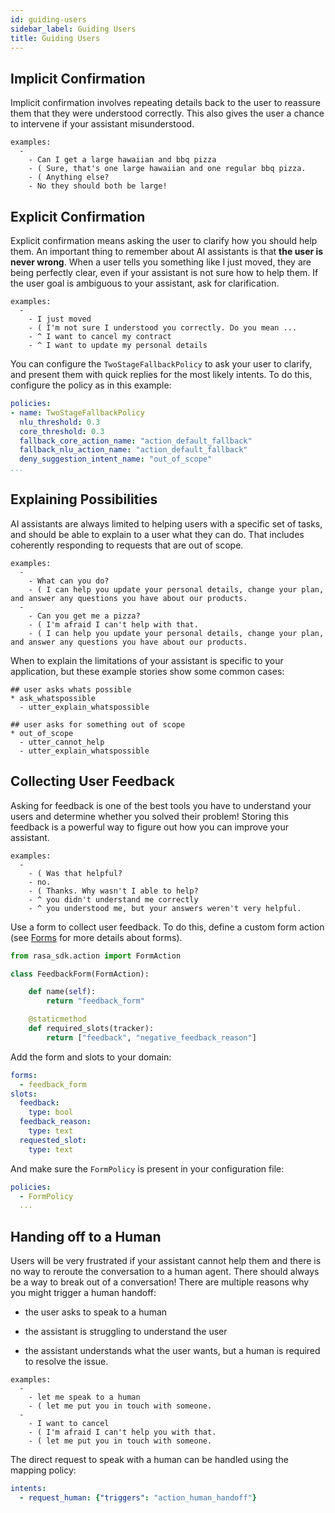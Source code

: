 ```yaml
---
id: guiding-users
sidebar_label: Guiding Users
title: Guiding Users
---
```


<a aria-hidden="true" tabindex="-1" class="anchor enhancedAnchor" id="implicit-confirmation"></a>

## Implicit Confirmation

Implicit confirmation involves repeating details back to the user to reassure
them that they were understood correctly.
This also gives the user a chance to intervene if your assistant misunderstood.

```
examples:
  -
    - Can I get a large hawaiian and bbq pizza
    - ( Sure, that's one large hawaiian and one regular bbq pizza.
    - ( Anything else?
    - No they should both be large!
```
<a aria-hidden="true" tabindex="-1" class="anchor enhancedAnchor" id="explicit-confirmation"></a>

## Explicit Confirmation

Explicit confirmation means asking the user to clarify how you should help them.
An important thing to remember about AI assistants is that **the user is never wrong**.
When a user tells you something like I just moved, they are being perfectly clear,
even if your assistant is not sure how to help them.
If the user goal is ambiguous to your assistant, ask for clarification.

```
examples:
  -
    - I just moved
    - ( I'm not sure I understood you correctly. Do you mean ...
    - ^ I want to cancel my contract
    - ^ I want to update my personal details
```
You can configure the `TwoStageFallbackPolicy` to ask your user to clarify,
and present them with quick replies for the most likely intents.
To do this, configure the policy as in this example:

```yaml
policies:
- name: TwoStageFallbackPolicy
  nlu_threshold: 0.3
  core_threshold: 0.3
  fallback_core_action_name: "action_default_fallback"
  fallback_nlu_action_name: "action_default_fallback"
  deny_suggestion_intent_name: "out_of_scope"
...
```

<a aria-hidden="true" tabindex="-1" class="anchor enhancedAnchor" id="explaining-possibilities"></a>

## Explaining Possibilities

AI assistants are always limited to helping users with a specific set of
tasks, and should be able to explain to a user what they can do.
That includes coherently responding to requests that are out of scope.

```
examples:
  -
    - What can you do?
    - ( I can help you update your personal details, change your plan, and answer any questions you have about our products.
  -
    - Can you get me a pizza?
    - ( I'm afraid I can't help with that.
    - ( I can help you update your personal details, change your plan, and answer any questions you have about our products.
```
When to explain the limitations of your assistant is specific to your application,
but these example stories show some common cases:

```story
## user asks whats possible
* ask_whatspossible
  - utter_explain_whatspossible

## user asks for something out of scope
* out_of_scope
  - utter_cannot_help
  - utter_explain_whatspossible
```

## Collecting User Feedback

Asking for feedback is one of the best tools you have to understand
your users and determine whether you solved their problem!
Storing this feedback is a powerful way to figure out how you can improve your assistant.

```
examples:
  -
    - ( Was that helpful?
    - no.
    - ( Thanks. Why wasn't I able to help?
    - ^ you didn't understand me correctly
    - ^ you understood me, but your answers weren't very helpful.
```
Use a form to collect user feedback. To do this, define a custom form action
(see [Forms](/docs/core/forms) for more details about forms).

```python
from rasa_sdk.action import FormAction

class FeedbackForm(FormAction):

    def name(self):
        return "feedback_form"

    @staticmethod
    def required_slots(tracker):
        return ["feedback", "negative_feedback_reason"]
```

Add the form and slots to your domain:

```yaml
forms:
  - feedback_form
slots:
  feedback:
    type: bool
  feedback_reason:
    type: text
  requested_slot:
    type: text
```

And make sure the `FormPolicy` is present in your configuration file:

```yaml
policies:
  - FormPolicy
  ...
```

## Handing off to a Human

Users will be very frustrated if your assistant cannot help them and there is no way to reroute
the conversation to a human agent. There should always be a way to break out of a conversation!
There are multiple reasons why you might trigger a human handoff:

* the user asks to speak to a human

* the assistant is struggling to understand the user

* the assistant understands what the user wants, but a human is required to resolve the issue.

```
examples:
  -
    - let me speak to a human
    - ( let me put you in touch with someone.
  -
    - I want to cancel
    - ( I'm afraid I can't help you with that.
    - ( let me put you in touch with someone.
```
The direct request to speak with a human can be handled using the mapping policy:

```yaml
intents:
  - request_human: {"triggers": "action_human_handoff"}
```
